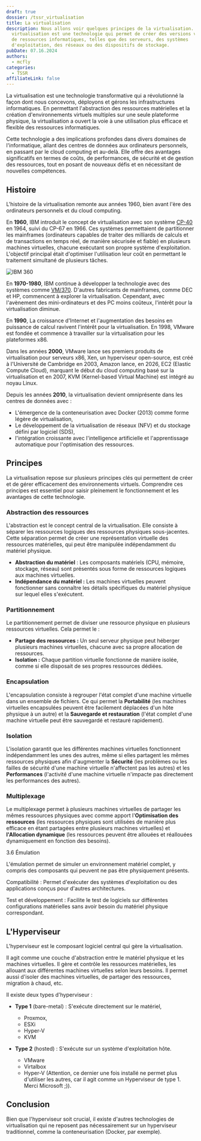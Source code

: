 ```yaml
---
draft: true
dossier: /tssr_virtualisation
title: La virtualisation
description: Nous allons voir quelques principes de la virtualisation. La
  virtualisation est une technologie qui permet de créer des versions virtuelles
  de ressources informatiques, telles que des serveurs, des systèmes
  d'exploitation, des réseaux ou des dispositifs de stockage.
pubDate: 07.16.2024
authors:
  - mcfly
categories:
  - TSSR
affiliateLink: false
---
```

La virtualisation est une technologie transformative qui a révolutionné la façon dont nous concevons, déployons et gérons les infrastructures informatiques. En permettant l'abstraction des ressources matérielles et la création d'environnements virtuels multiples sur une seule plateforme physique, la virtualisation a ouvert la voie à une utilisation plus efficace et flexible des ressources informatiques.

Cette technologie a des implications profondes dans divers domaines de l'informatique, allant des centres de données aux ordinateurs personnels, en passant par le cloud computing et au-delà. Elle offre des avantages significatifs en termes de coûts, de performances, de sécurité et de gestion des ressources, tout en posant de nouveaux défis et en nécessitant de nouvelles compétences.



## Histoire

L'histoire de la virtualisation remonte aux années 1960, bien avant l'ère des ordinateurs personnels et du cloud computing.

En **1960**, IBM introduit le concept de virtualisation avec son système [CP-40](https://fr.wikipedia.org/wiki/IBM_CP-40) en 1964, suivi du CP-67 en 1966. Ces systèmes permettaient de partitionner les mainframes (ordinateurs capables de traiter des milliards de calculs et de transactions en temps réel, de manière sécurisée et fiable) en plusieurs machines virtuelles, chacune exécutant son propre système d'exploitation. L'objectif principal était d'optimiser l'utilisation leur coût en permettant le traitement simultané de plusieurs tâches.

![IBM 360](.img/ibm-360.webp "IBM 360")

En **1970-1980**, IBM continue à développer la technologie avec des systèmes comme [VM/370](https://en.wikipedia.org/wiki/IBM_System/370). D'autres fabricants de mainframes, comme DEC et HP, commencent à explorer la virtualisation. Cependant, avec l'avènement des mini-ordinateurs et des PC moins coûteux, l'intérêt pour la virtualisation diminue.

En **1990**, La croissance d'Internet et l'augmentation des besoins en puissance de calcul ravivent l'intérêt pour la virtualisation. En 1998, VMware est fondée et commence à travailler sur la virtualisation pour les plateformes x86.

Dans les années **2000**, VMware lance ses premiers produits de virtualisation pour serveurs x86, Xen, un hyperviseur open-source, est créé à l'Université de Cambridge en 2003, Amazon lance, en 2026, EC2 (Elastic Compute Cloud), marquant le début du cloud computing basé sur la virtualisation et en 2007, KVM (Kernel-based Virtual Machine) est intégré au noyau Linux.



Depuis les années **2010**, la virtualisation devient omniprésente dans les centres de données avec :

* L'émergence de la conteneurisation avec Docker (2013) comme forme légère de virtualisation,
* Le développement de la virtualisation de réseaux (NFV) et du stockage défini par logiciel (SDS),
* l'intégration croissante avec l'intelligence artificielle et l'apprentissage automatique pour l'optimisation des ressources.

## Principes

La virtualisation repose sur plusieurs principes clés qui permettent de créer et de gérer efficacement des environnements virtuels. Comprendre ces principes est essentiel pour saisir pleinement le fonctionnement et les avantages de cette technologie.

### Abstraction des ressources

L'abstraction est le concept central de la virtualisation. Elle consiste à séparer les ressources logiques des ressources physiques sous-jacentes. Cette séparation permet de créer une représentation virtuelle des ressources matérielles, qui peut être manipulée indépendamment du matériel physique.

* **Abstraction du matériel** : Les composants matériels (CPU, mémoire, stockage, réseau) sont présentés sous forme de ressources logiques aux machines virtuelles.
* **Indépendance du matériel :** Les machines virtuelles peuvent fonctionner sans connaître les détails spécifiques du matériel physique sur lequel elles s'exécutent.

### Partitionnement

Le partitionnement permet de diviser une ressource physique en plusieurs ressources virtuelles. Cela permet le :

* **Partage des ressources :** Un seul serveur physique peut héberger plusieurs machines virtuelles, chacune avec sa propre allocation de ressources.
* **Isolation :** Chaque partition virtuelle fonctionne de manière isolée, comme si elle disposait de ses propres ressources dédiées.

### Encapsulation

L'encapsulation consiste à regrouper l'état complet d'une machine virtuelle dans un ensemble de fichiers. Ce qui permet la **Portabilité** (les machines virtuelles encapsulées peuvent être facilement déplacées d'un hôte physique à un autre) et la **Sauvegarde et restauration** (l'état complet d'une machine virtuelle peut être sauvegardé et restauré rapidement).

### Isolation

L'isolation garantit que les différentes machines virtuelles fonctionnent indépendamment les unes des autres, même si elles partagent les mêmes ressources physiques afin d'augmenter la **Sécurité** (les problèmes ou les failles de sécurité d'une machine virtuelle n'affectent pas les autres) et les **Performances** (l'activité d'une machine virtuelle n'impacte pas directement les performances des autres).

### Multiplexage

Le multiplexage permet à plusieurs machines virtuelles de partager les mêmes ressources physiques avec comme apport l'**Optimisation des ressources** (les ressources physiques sont utilisées de manière plus efficace en étant partagées entre plusieurs machines virtuelles) et **l'Allocation dynamique** (les ressources peuvent être allouées et réallouées dynamiquement en fonction des besoins).



3.6 Émulation

L'émulation permet de simuler un environnement matériel complet, y compris des composants qui peuvent ne pas être physiquement présents.



Compatibilité : Permet d'exécuter des systèmes d'exploitation ou des applications conçus pour d'autres architectures.

Test et développement : Facilite le test de logiciels sur différentes configurations matérielles sans avoir besoin du matériel physique correspondant.

## L'Hyperviseur

L'hyperviseur est le composant logiciel central qui gère la virtualisation.

Il agit comme une couche d'abstraction entre le matériel physique et les machines virtuelles. Il gère et contrôle les ressources matérielles, les allouant aux différentes machines virtuelles selon leurs besoins. Il permet aussi d'isoler des machines virtuelles, de partager des ressources, migration à chaud, etc.

Il existe deux types d'hyperviseur :

* **Type 1** (bare-metal) : S'exécute directement sur le matériel,

  * Proxmox,
  * ESXi
  * Hyper-V
  * KVM
* **Type 2** (hosted) : S'exécute sur un système d'exploitation hôte.

  * VMware
  * Virtalbox
  * Hyper-V (Attention, ce dernier une fois installé ne permet plus d'utiliser les autres, car il agit comme un Hyperviseur de type 1. Merci Microsoft ;)).

















## Conclusion

Bien que l'hyperviseur soit crucial, il existe d'autres technologies de virtualisation qui ne reposent pas nécessairement sur un hyperviseur traditionnel, comme la conteneurisation (Docker, par exemple).
